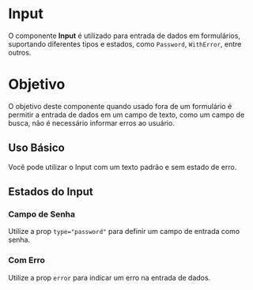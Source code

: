 

<Meta of={InputStories} />

# Input

O componente **Input** é utilizado para entrada de dados em formulários, suportando diferentes tipos e estados,
como `Password`, `WithError`, entre outros.

# Objetivo

O objetivo deste componente quando usado fora de um formulário é permitir a entrada de dados em um campo de texto,
como um campo de busca, não é necessário informar erros ao usuário.

## Uso Básico

Você pode utilizar o Input com um texto padrão e sem estado de erro.

<Canvas of={InputStories.Default} />
<Controls />

## Estados do Input

### Campo de Senha

Utilize a prop `type="password"` para definir um campo de entrada como senha.

<Canvas of={InputStories.Password} />

### Com Erro

Utilize a prop `error` para indicar um erro na entrada de dados.

<Canvas of={InputStories.WithError} />
